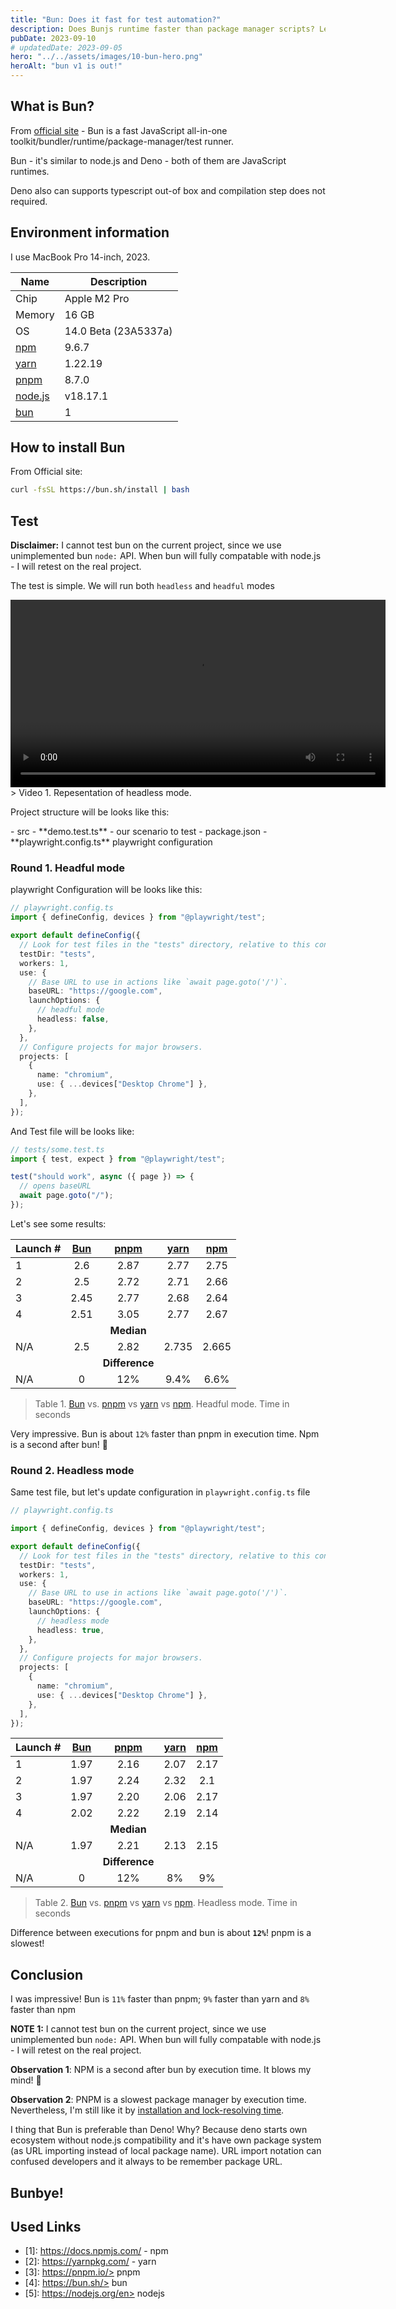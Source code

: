 ```yaml
---
title: "Bun: Does it fast for test automation?"
description: Does Bunjs runtime faster than package manager scripts? Let's check it out and compare bun vs pnpm vs yarn vs npm!
pubDate: 2023-09-10
# updatedDate: 2023-09-05
hero: "../../assets/images/10-bun-hero.png"
heroAlt: "bun v1 is out!"
---
```



## What is Bun?

From [official site](https://bun.sh/) - Bun is a fast JavaScript all-in-one toolkit/bundler/runtime/package-manager/test runner.

Bun - it's similar to node.js and Deno - both of them are JavaScript runtimes.

Deno also can supports typescript out-of box and compilation step does not required.

## Environment information

I use MacBook Pro 14-inch, 2023.

| Name                             | Description          |
| -------------------------------- | -------------------- |
| Chip                             | Apple M2 Pro         |
| Memory                           | 16 GB                |
| OS                               | 14.0 Beta (23A5337a) |
| [npm](https://docs.npmjs.com/)   | 9.6.7                |
| [yarn](https://yarnpkg.com/)     | 1.22.19              |
| [pnpm](https://pnpm.io/)         | 8.7.0                |
| [node.js](https://nodejs.org/en) | v18.17.1             |
| [bun](https://bun.sh/)           | 1                    |

## How to install Bun

From Official site:

```sh
curl -fsSL https://bun.sh/install | bash
```

## Test

**Disclaimer:** I cannot test bun on the current project, since we use unimplemented bun `node:` API. When bun will fully compatable with node.js - I will retest on the real project.

The test is simple. We will run both `headless` and `headful` modes

<video controls width="600" autoplay>
  <source src="/videos/10-bun-pnpm-performance.webm" type="video/webm" />
</video>
> Video 1. Repesentation of headless mode.

Project structure will be looks like this:

<FileTree title="Project Structure">
- src
  - **demo.test.ts** - our scenario to test
- package.json 
- **playwright.config.ts** playwright configuration
</FileTree>

### Round 1. Headful mode

playwright Configuration will be looks like this:

```ts
// playwright.config.ts
import { defineConfig, devices } from "@playwright/test";

export default defineConfig({
  // Look for test files in the "tests" directory, relative to this configuration file.
  testDir: "tests",
  workers: 1,
  use: {
    // Base URL to use in actions like `await page.goto('/')`.
    baseURL: "https://google.com",
    launchOptions: {
      // headful mode
      headless: false,
    },
  },
  // Configure projects for major browsers.
  projects: [
    {
      name: "chromium",
      use: { ...devices["Desktop Chrome"] },
    },
  ],
});
```

And Test file will be looks like:

```ts
// tests/some.test.ts
import { test, expect } from "@playwright/test";

test("should work", async ({ page }) => {
  // opens baseURL
  await page.goto("/");
});
```

Let's see some results:

| Launch # | [Bun](https://bun.sh/) | [pnpm](https://pnpm.io/) | [yarn](https://yarnpkg.com/) | [npm](https://docs.npmjs.com/) |
| -------- | :--------------------: | :----------------------: | :--------------------------: | :----------------------------: |
| 1        |          2.6           |           2.87           |             2.77             |              2.75              |
| 2        |          2.5           |           2.72           |             2.71             |              2.66              |
| 3        |          2.45          |           2.77           |             2.68             |              2.64              |
| 4        |          2.51          |           3.05           |             2.77             |              2.67              |
|          |                        |        **Median**        |                              |                                |
| N/A      |          2.5           |           2.82           |            2.735             |             2.665              |
|          |                        |      **Difference**      |                              |                                |
| N/A      |           0            |           12%            |             9.4%             |              6.6%              |

> Table 1. [Bun](https://bun.sh/) vs. [pnpm](https://pnpm.io/) vs [yarn](https://yarnpkg.com/) vs [npm](https://docs.npmjs.com/). Headful mode. Time in seconds

Very impressive. Bun is about `12%` faster than pnpm in execution time. Npm is a second after bun! 🤯

### Round 2. Headless mode

Same test file, but let's update configuration in `playwright.config.ts` file

```ts
// playwright.config.ts

import { defineConfig, devices } from "@playwright/test";

export default defineConfig({
  // Look for test files in the "tests" directory, relative to this configuration file.
  testDir: "tests",
  workers: 1,
  use: {
    // Base URL to use in actions like `await page.goto('/')`.
    baseURL: "https://google.com",
    launchOptions: {
      // headless mode
      headless: true,
    },
  },
  // Configure projects for major browsers.
  projects: [
    {
      name: "chromium",
      use: { ...devices["Desktop Chrome"] },
    },
  ],
});
```

| Launch # | [Bun](https://bun.sh/) | [pnpm](https://pnpm.io/) | [yarn](https://yarnpkg.com/) | [npm](https://docs.npmjs.com/) |
| -------- | :--------------------: | :----------------------: | :--------------------------: | :----------------------------: |
| 1        |          1.97          |           2.16           |             2.07             |              2.17              |
| 2        |          1.97          |           2.24           |             2.32             |              2.1               |
| 3        |          1.97          |           2.20           |             2.06             |              2.17              |
| 4        |          2.02          |           2.22           |             2.19             |              2.14              |
|          |                        |        **Median**        |                              |                                |
| N/A      |          1.97          |           2.21           |             2.13             |              2.15              |
|          |                        |      **Difference**      |                              |                                |
| N/A      |           0            |           12%            |              8%              |               9%               |

> Table 2. [Bun](https://bun.sh/) vs. [pnpm](https://pnpm.io/) vs [yarn](https://yarnpkg.com/) vs [npm](https://docs.npmjs.com/). Headless mode. Time in seconds

Difference between executions for pnpm and bun is about **`12%`**! pnpm is a slowest!

## Conclusion

I was impressive! Bun is `11%` faster than pnpm; `9%` faster than yarn and `8%` faster than npm

**NOTE 1:** I cannot test bun on the current project, since we use unimplemented bun `node:` API. When bun will fully compatable with node.js - I will retest on the real project.

**Observation 1**: NPM is a second after bun by execution time. It blows my mind! 🤯

**Observation 2**: PNPM is a slowest package manager by execution time. Nevertheless, I'm still like it by [installation and lock-resolving time](https://pnpm.io/benchmarks).

I thing that Bun is preferable than Deno! Why? Because deno starts own ecosystem without node.js compatibility and it's have own package system (as URL importing instead of local package name). URL import notation can confused developers and it always to be remember package URL.

## Bunbye!

## Used Links

- [1]: https://docs.npmjs.com/ - npm
- [2]: https://yarnpkg.com/ - yarn
- [3]: https://pnpm.io/> pnpm
- [4]: https://bun.sh/> bun
- [5]: https://nodejs.org/en> nodejs
